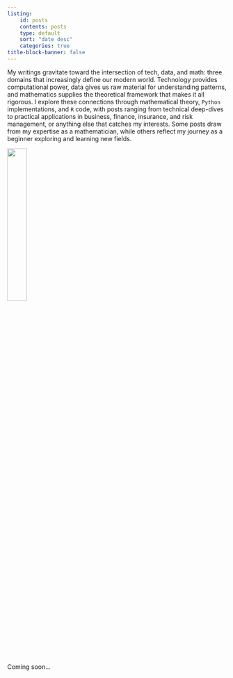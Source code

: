 ```yaml
---
listing:
    id: posts
    contents: posts
    type: default
    sort: "date desc"
    categories: true
title-block-banner: false
---
```


My writings gravitate toward the intersection of tech, data, and math: three domains that increasingly define our modern world. Technology provides computational power, data gives us raw material for understanding patterns, and mathematics supplies the theoretical framework that makes it all rigorous. I explore these connections through mathematical theory, `Python` implementations, and `R` code, with posts ranging from technical deep-dives to practical applications in business, finance, insurance, and risk management, or anything else that catches my interests. Some posts draw from my expertise as a mathematician, while others reflect my journey as a beginner exploring and learning new fields.

![](img/h-bar.svg){fig-align='center' width=30%}

Coming soon...

::: {#posts}
:::
